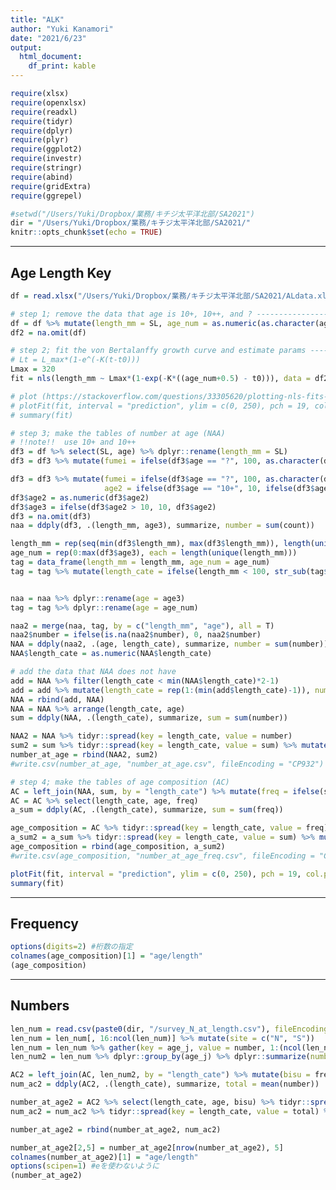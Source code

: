 ```yaml
---
title: "ALK"
author: "Yuki Kanamori"
date: "2021/6/23"
output: 
  html_document:
    df_print: kable
---
```


```r
require(xlsx)
require(openxlsx)
require(readxl)
require(tidyr)
require(dplyr)
require(plyr)
require(ggplot2)
require(investr)
require(stringr)
require(abind)
require(gridExtra)
require(ggrepel)

#setwd("/Users/Yuki/Dropbox/業務/キチジ太平洋北部/SA2021")
dir = "/Users/Yuki/Dropbox/業務/キチジ太平洋北部/SA2021/"
knitr::opts_chunk$set(echo = TRUE)
```
***
## Age Length Key
```r
df = read.xlsx("/Users/Yuki/Dropbox/業務/キチジ太平洋北部/SA2021/ALdata.xlsx", sheet = "2020") %>% filter(pick == 1) %>% select(label, SL, age)

# step 1; remove the data that age is 10+, 10++, and ? --------------------
df = df %>% mutate(length_mm = SL, age_num = as.numeric(as.character(age))) #10+, 10++, and ? turned NA
df2 = na.omit(df)

# step 2; fit the von Bertalanffy growth curve and estimate params --------
# Lt = L_max*(1-e^(-K(t-t0)))
Lmax = 320
fit = nls(length_mm ~ Lmax*(1-exp(-K*((age_num+0.5) - t0))), data = df2, start = c(K = 0.01, t0 = -3), trace = F)

# plot (https://stackoverflow.com/questions/33305620/plotting-nls-fits-with-overlapping-prediction-intervals-in-a-single-figure)
# plotFit(fit, interval = "prediction", ylim = c(0, 250), pch = 19, col.pred = 'light blue', shade=T)
# summary(fit)

# step 3; make the tables of number at age (NAA)
# !!note!!  use 10+ and 10++
df3 = df %>% select(SL, age) %>% dplyr::rename(length_mm = SL)
df3 = df3 %>% mutate(fumei = ifelse(df3$age == "?", 100, as.character(df3$age)))

df3 = df3 %>% mutate(fumei = ifelse(df3$age == "?", 100, as.character(df3$age)),
                     age2 = ifelse(df3$age == "10+", 10, ifelse(df3$age > 9, 10, as.character(df3$age)))) %>% filter(fumei != 100) %>% select(-fumei) %>% mutate(count = 1)
df3$age2 = as.numeric(df3$age2)
df3$age3 = ifelse(df3$age2 > 10, 10, df3$age2)
df3 = na.omit(df3)
naa = ddply(df3, .(length_mm, age3), summarize, number = sum(count))

length_mm = rep(seq(min(df3$length_mm), max(df3$length_mm)), length(unique(df3$age3))+1) #1761rows
age_num = rep(0:max(df3$age3), each = length(unique(length_mm)))
tag = data_frame(length_mm = length_mm, age_num = age_num)
tag = tag %>% mutate(length_cate = ifelse(length_mm < 100, str_sub(tag$length_mm, 1, 1), str_sub(tag$length_mm, 1, 2)))


naa = naa %>% dplyr::rename(age = age3)
tag = tag %>% dplyr::rename(age = age_num)

naa2 = merge(naa, tag, by = c("length_mm", "age"), all = T)
naa2$number = ifelse(is.na(naa2$number), 0, naa2$number)
NAA = ddply(naa2, .(age, length_cate), summarize, number = sum(number))
NAA$length_cate = as.numeric(NAA$length_cate)

# add the data that NAA does not have
add = NAA %>% filter(length_cate < min(NAA$length_cate)*2-1)
add = add %>% mutate(length_cate = rep(1:(min(add$length_cate)-1)), number = 0)
NAA = rbind(add, NAA)
NAA = NAA %>% arrange(length_cate, age) 
sum = ddply(NAA, .(length_cate), summarize, sum = sum(number))

NAA2 = NAA %>% tidyr::spread(key = length_cate, value = number)
sum2 = sum %>% tidyr::spread(key = length_cate, value = sum) %>% mutate(age = "total")
number_at_age = rbind(NAA2, sum2)
#write.csv(number_at_age, "number_at_age.csv", fileEncoding = "CP932")

# step 4; make the tables of age composition (AC)
AC = left_join(NAA, sum, by = "length_cate") %>% mutate(freq = ifelse(sum > 0, number/sum, 0))
AC = AC %>% select(length_cate, age, freq)
a_sum = ddply(AC, .(length_cate), summarize, sum = sum(freq))

age_composition = AC %>% tidyr::spread(key = length_cate, value = freq)
a_sum2 = a_sum %>% tidyr::spread(key = length_cate, value = sum) %>% mutate(age = "total")
age_composition = rbind(age_composition, a_sum2)
#write.csv(age_composition, "number_at_age_freq.csv", fileEncoding = "CP932")
```

```r
plotFit(fit, interval = "prediction", ylim = c(0, 250), pch = 19, col.pred = 'light blue', shade=T)
summary(fit)
```
  
  
***
## Frequency
```r
options(digits=2) #桁数の指定
colnames(age_composition)[1] = "age/length"
(age_composition)
```
  
  
***
## Numbers
```r
len_num = read.csv(paste0(dir, "/survey_N_at_length.csv"), fileEncoding = "CP932") %>% mutate(year = as.numeric(str_sub(調査種類名称, 1, 4))) %>% filter(year == 2020) %>% select(-year)
len_num = len_num[, 16:ncol(len_num)] %>% mutate(site = c("N", "S"))
len_num = len_num %>% gather(key = age_j, value = number, 1:(ncol(len_num)-1)) %>% na.omit()
len_num2 = len_num %>% dplyr::group_by(age_j) %>% dplyr::summarize(number = sum(number)) %>% mutate(length_cate = as.numeric(str_sub(age_j, 3, 4))) %>% select(-age_j)

AC2 = left_join(AC, len_num2, by = "length_cate") %>% mutate(bisu = freq*number)
num_ac2 = ddply(AC2, .(length_cate), summarize, total = mean(number))

number_at_age2 = AC2 %>% select(length_cate, age, bisu) %>% tidyr::spread(key = length_cate, value = bisu)
num_ac2 = num_ac2 %>% tidyr::spread(key = length_cate, value = total) %>% mutate(age = "total")

number_at_age2 = rbind(number_at_age2, num_ac2)

number_at_age2[2,5] = number_at_age2[nrow(number_at_age2), 5]
colnames(number_at_age2)[1] = "age/length"
options(scipen=1) #eを使わないように
(number_at_age2)
```

